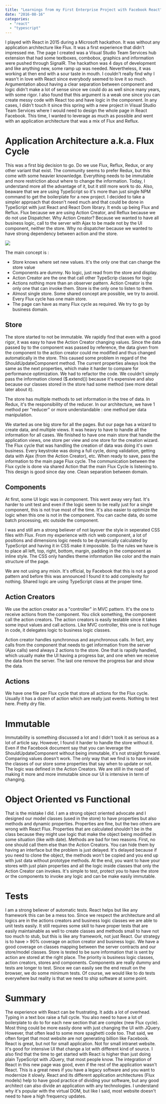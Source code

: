```yaml
---
title: "Learnings from my First Enterprise Project with Facebook React"
date: "2016-08-16"
categories: 
  - "react"
  - "typescript"
---
```


I played with React in 2015 during a Microsoft hackathon. It was without any application architecture like Flux. It was a first experience that didn't impressed me. The page I created was a Visual Studio Team Services hub extension that had some textboxes, combobox, graphics and information were pushed through SignalR. The hackathon was 4 days of development and like anything new, some ramp up was needed. Nevertheless, it was working at then end with a sour taste in mouth. I couldn't really find why I wasn't in love with React since everybody seemed to love it so much. Argumentation about having a clear separation between component and logic didn't make a lot of sense since we could do as well since many years, with some rigor. I also found that this argument is a weak one since you can create messy code with React too and have logic in the component. In any cases, I didn't touch it since this spring with a new project in Visual Studio Team Services where I would need to design the whole page in React Facebook. This time, I wanted to leverage as much as possible and went with an application architecture that was a mix of Flux and Reflux.

# Application Architecture a.k.a. Flux Cycle

This was a first big decision to go. Do we use Flux, Reflux, Redux, or any other variant that exist. The community seems to prefer Redux, but this come with some heavier knownledge. Everything needs to be immutable and more restriction about where to change the information. Today, I understand more all the advantage of it, but it still more work to do. Also, beaware that we are using TypeScript so it's more than just single NPM command to get the boilerplate for a new project. I decided to take a simpler approach that doesn't need much and that could be done in TypeScript with just React and React Dom library. It ends up being Flux and Reflux. Flux because we are using Action Creator, and Reflux because we do not use Dispatcher. Why Action Creator? Because we wanted to have all business logic, call to the server with Ajax to be made not by the UI component, neither the store. Why no dispatcher because we wanted to have strong dependency between action and the store.

![](images/FluxCucle-1024x393.png)

The main concept is :

- Store knows where set new values. It's the only one that can change the store value
- Components are dummy. No logic, just read from the store and display.
- Action Creator are the one that call other TypeScrip classes for logic
- Actions nothing more than an observer pattern. Action Creator is the only one that can invoke them. Store is the only one to listen to them.
- Almost single store. Some shared concept are possible, we try to avoid. Every Flux cycle has one main store.
- The page can have as many Flux cycle as required. We try to go by business domain.

## Store

The store started to not be immutable. We rapidly find that even with a good rigor, it was easy to have the Action Creator changing values. Since the data passed by to the component was passed by reference, the data given from the component to the action creator could me modified and thus changed automatically in the store. This caused some problem in regard of the ShouldUpdateComponent method. The current properties always look the same as the next properties, which make it harder to compare for performance optimization. We had to refactor the code. We couldn't simply pass the information cloned ($.extend()) because it's expensive and also because our classes stored in the store had some method (see more detail later about it).

The store has multiple methods to set information in the tree of data. In Redux, it's the responsibility of the reducer. In our architecture, we have 1 method per "reducer" or more understandable : one method per data manipulation.

We started as one big store for all the pages. But our page has a wizard to create data, and multiple views. It was heavy to have to handle all the information for all cases. We finished to have one main store that handle the application views, one store per view and one store for the creation wizard. The Flux cycle that was handling the creation of data was doing it's own business. Every keystroke was doing a full cycle, doing validation, getting data with Ajax (from the Action Creator), etc. When ready to save, pass the information to the main page Flux cycle. The communication between the Flux cycle is done via shared Action that the main Flux Cycle is listening to. This design is good since day one. Clean separation between domain.

## Components

At first, some UI logic was in component. This went away very fast. It's harder to unit test and even if the logic seem to be really just for a single component, this is not true most of the time. It's also easier to optimize the logic when this one is not in the component. You can cache data, do some batch processing, etc outside the component.

I was and still am a strong believer of not layover the style in seperated CSS files with Flux. From my experience with rich web component, a lot of positions and dimensions logic needs to be dynamically calculated by TypeScript and having it in CSS make it impossible. So the rules we have is to place all left, top, right, bottom, margin, padding in the component as inline style. The CSS only handles theme information like color and the main structure of the page.

We are not using any mixin. It's official, by Facebook that this is not a good pattern and before this was announced I found it to add complexity for nothing. Shared logic are using TypeScript class at the proper time.

## Action Creators

We use the action creator as a "controller" in MVC pattern. It's the one to receive actions from the component. You click something, the component call the action creators. The action creators is easily testable since it takes some input values and call actions. Like MVC controller, this one is not huge in code, it delegates logic to business logic classes.

Action creator handles synchronous and asynchronous calls. In fact, any calls from the component that needs to get information from the server (Ajax calls) send always 2 actions to the store. One that is rapidly handled, which usually make the UI having a progress bar, and one when we receive the data from the server. The last one remove the progress bar and show the data.

## Actions

We have one file per Flux cycle that store all actions for the Flux cycle. Usually it has a dozen of action which are really just events. Nothing to test here. Pretty dry file.

# Immutable

Immutability is something discussed a lot and I didn't took it as serious as a lot of article say. However, I found it harder to handle the store without it. Even if the Facebook document say that you can leverage the ShouldUpdateComponent without being immutable, it's not straight forward. Comparing values doesn't work. The only way that we find is to have inside the classes of our store some properties that say when to update or not. The logic was defined in the Action Creators. We are still in the road of making it more and more immutable since our UI is intensive in term of changing.

# Object Oriented vs Functional

That is the mistake I did. I am a strong object oriented advocate and I designed our model classes (used in the store) to have properties but also methods and dynamic properties. Properties are fine, but the two others are wrong with React Flux. Properties that are calculated shouldn't be in the class because they might use logic that make the object being modified in some situation (like with date). Methods are bad for two reasons. First, no one should call them else than the Action Creators. You can hide them by having an interface but the problem is just delayed. It's delayed because if you need to clone the object, the methods won't be copied and you end up with just data without prototype methods. At the end, you want to have your stores with just plain properties and all the logic inside classes that only the Action Creator can invokes. It's simple to test, protect you to have the store or the components to invoke any logic and can be make easily immutable.

# Tests

I am a strong believer of automatic tests. React helps but like any framework this can be a mess too. Since we respect the architecture and all logics are in the actions creators and business logic classes we are able to unit tests easily. It still requires some skill to have proper tests that are easily maintainable as well to create classes and methods small to have not too much to stub, but this is like any framework, not just React. Our strategy is to have > 90% coverage on action creator and business logic. We have a good coverage on classes mapping between the server contracts and our store/model classes. Store is tested to be sure information that is sent by action are stored at the right place. The priority is business logic classes, action creators, stores and components. Components are really dummy and tests are longer to test. Since we can easily see the end result on the browser, we do some minimum tests. Of course, we would like to do tests everywhere but reality is that we need to ship software at some point.

# Summary

The experience with React can be frustrating. It adds a lot of overhead. Typing in a text box raise a full cycle. You also need to have a lot of boilerplate to do to for each new section that are complex (new Flux cycle). Most thing could be more easily done with just changing the UI with JQuery. However, that often lead to some more spaghetti code too. That said, we often forget that most website are not generating billion like Facebook. React is great, but not for small application. Not for small intranet website. It's good for intensive UI that change a lot with different kind of source. I also find that the time to get started with React is higher than just doing plain TypeScript with JQuery, that most people know. The integration of React in this new page was good, even if the rest of the application wasn't React. This is a great news if you have a legacy software and you want to modernize it slowly. React and its different application architectures (Flux models) help to have good practice of dividing your software, but any good architect can also divide an application with any technologies. I understand why it's popular with the virtual DOM, but like I said, most website doesn't need to have a high frequency updates.

